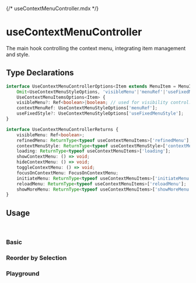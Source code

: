 {/* useContextMenuController.mdx */}



<Meta of={useContextMenuControllerStories}/>


# useContextMenuController

The main hook controlling the context menu, integrating item management and style.

## Type Declarations

```typescript
interface UseContextMenuControllerOptions<Item extends MenuItem = MenuItem> extends
    Omit<UseContextMenuStyleOptions, 'visibleMenu'|'menuRef'|'useFixedMenuStyle'>,
    UseContextMenuItemsOptions<Item> {
    visibleMenu?: Ref<boolean>|boolean; // used for visibility control. related to fixed style feature and focusing feature. give this option or use returned value.
    contextMenuRef: UseContextMenuStyleOptions['menuRef'];
    useFixedStyle?: UseContextMenuStyleOptions['useFixedMenuStyle'];
}

interface UseContextMenuControllerReturns {
    visibleMenu: Ref<boolean>;
    refinedMenu: ReturnType<typeof useContextMenuItems>['refinedMenu'];
    contextMenuStyle: ReturnType<typeof useContextMenuStyle>['contextMenuStyle'];
    loading: ReturnType<typeof useContextMenuItems>['loading'];
    showContextMenu: () => void;
    hideContextMenu: () => void;
    toggleContextMenu: () => void;
    focusOnContextMenu: FocusOnContextMenu;
    initiateMenu: ReturnType<typeof useContextMenuItems>['initiateMenu'];
    reloadMenu: ReturnType<typeof useContextMenuItems>['reloadMenu'];
    showMoreMenu: ReturnType<typeof useContextMenuItems>['showMoreMenu'];
}
```

## Usage
<br/>

### Basic
<Canvas of={useContextMenuControllerStories.Basic}/>

### Reorder by Selection
<Canvas of={useContextMenuControllerStories.ReorderBySelection}/>

### Playground
<Canvas of={useContextMenuControllerStories.Playground}/>
<Controls of={useContextMenuControllerStories.Playground}/>

<br/>
<br/>
